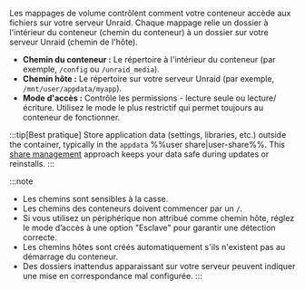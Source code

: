 Les mappages de volume contrôlent comment votre conteneur accède aux fichiers sur votre serveur Unraid. Chaque mappage relie un dossier à l'intérieur du conteneur (chemin du conteneur) à un dossier sur votre serveur Unraid (chemin de l'hôte).

- **Chemin du conteneur :** Le répertoire à l'intérieur du conteneur (par exemple, `/config` ou `/unraid_media`).
- **Chemin hôte :** Le répertoire sur votre serveur Unraid (par exemple, `/mnt/user/appdata/myapp`).
- **Mode d'accès :** Contrôle les permissions - lecture seule ou lecture/écriture. Utilisez le mode le plus restrictif qui permet toujours au conteneur de fonctionner.

:::tip[Best pratique]
Store application data (settings, libraries, etc.) outside the container, typically in the `appdata` %%user share|user-share%%. This [share management](../../../manage-storage/shares.mdx) approach keeps your data safe during updates or reinstalls.
:::

:::note

- Les chemins sont sensibles à la casse.
- Les chemins des conteneurs doivent commencer par un `/`.
- Si vous utilisez un périphérique non attribué comme chemin hôte, réglez le mode d’accès à une option "Esclave" pour garantir une détection correcte.
- Les chemins hôtes sont créés automatiquement s'ils n'existent pas au démarrage du conteneur.
- Des dossiers inattendus apparaissant sur votre serveur peuvent indiquer une mise en correspondance mal configurée.
  :::
